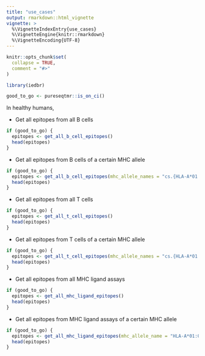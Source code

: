 ```yaml
---
title: "use_cases"
output: rmarkdown::html_vignette
vignette: >
  %\VignetteIndexEntry{use_cases}
  %\VignetteEngine{knitr::rmarkdown}
  %\VignetteEncoding{UTF-8}
---
```


```r
knitr::opts_chunk$set(
  collapse = TRUE,
  comment = "#>"
)
```

```r
library(iedbr)
```

```r
good_to_go <- pureseqtmr::is_on_ci()
```

In healthy humans, 

 * Get all epitopes from all B cells

```r
if (good_to_go) {
  epitopes <- get_all_b_cell_epitopes() 
  head(epitopes)
}
```

 * Get all epitopes from B cells of a certain MHC allele

```r
if (good_to_go) {
  epitopes <- get_all_b_cell_epitopes(mhc_allele_names = "cs.{HLA-A*01:01}") 
  head(epitopes)
}
```

 * Get all epitopes from all T cells
 
```r
if (good_to_go) {
  epitopes <- get_all_t_cell_epitopes() 
  head(epitopes)
}
```

 * Get all epitopes from T cells of a certain MHC allele

```r
if (good_to_go) {
  epitopes <- get_all_t_cell_epitopes(mhc_allele_names = "cs.{HLA-A*01:01}") 
  head(epitopes)
}
```

 * Get all epitopes from all MHC ligand assays

```r
if (good_to_go) {
  epitopes <- get_all_mhc_ligand_epitopes() 
  head(epitopes)
}
```

 * Get all epitopes from MHC ligand assays of a certain MHC allele

```r
if (good_to_go) {
  epitopes <- get_all_mhc_ligand_epitopes(mhc_allele_name = "HLA-A*01:01")
  head(epitopes)
}
```
